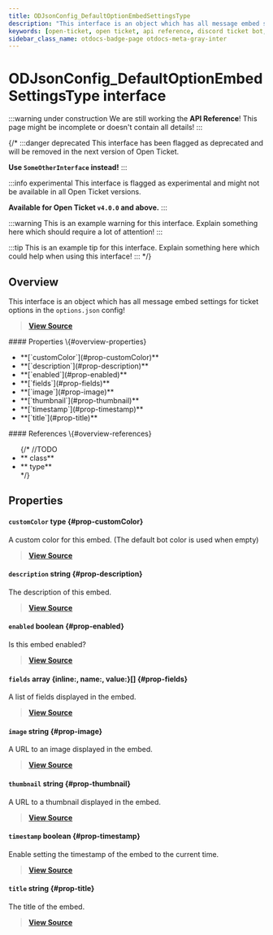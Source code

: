 ```yaml
---
title: ODJsonConfig_DefaultOptionEmbedSettingsType
description: "This interface is an object which has all message embed settings for ticket options in the `options.json` config!"
keywords: [open-ticket, open ticket, api reference, discord ticket bot, interface]
sidebar_class_name: otdocs-badge-page otdocs-meta-gray-inter
---
```

<head>
    <link rel="apple-touch-icon" href="/img/logo_vertical.png"/>
</head>

# ODJsonConfig_DefaultOptionEmbedSettingsType <M color="gray">interface</M>

:::warning under construction
We are still working the **API Reference**! This page might be incomplete or doesn't contain all details!
:::

{/*
:::danger deprecated
This interface has been flagged as deprecated and will be removed in the next version of Open Ticket.

**Use `SomeOtherInterface` instead!**
:::

:::info experimental
This interface is flagged as experimental and might not be available in all Open Ticket versions.

**Available for Open Ticket `v4.0.0` and above.**
:::

:::warning
This is an example warning for this interface. Explain something here which should require a lot of attention!
:::

:::tip
This is an example tip for this interface. Explain something here which could help when using this interface!
:::
*/}

## Overview
This interface is an object which has all message embed settings for ticket options in the `options.json` config!

> [**View Source**](https://otgithub.dj-dj.be/tree/main/src/core/api/defaults/config.ts#L256)

<FlexHorizontal>
<div style={{width:"50%"}}>
    #### Properties \{#overview-properties}
    <ul>
        <li>**[`customColor`](#prop-customColor)**</li>
        <li>**[`description`](#prop-description)**</li>
        <li>**[`enabled`](#prop-enabled)**</li>
        <li>**[`fields`](#prop-fields)**</li>
        <li>**[`image`](#prop-image)**</li>
        <li>**[`thumbnail`](#prop-thumbnail)**</li>
        <li>**[`timestamp`](#prop-timestamp)**</li>
        <li>**[`title`](#prop-title)**</li>
    </ul>
</div>
<div style={{width:"50%"}}>
    #### References \{#overview-references}
    <ul>
        {/*
        //TODO
        <li>**<code><ApiUrl url="class:ODId" label="api.ODId"/></code> <M color="purple">class</M>**</li>
        <li>**<code><ApiUrl url="type:ODExampleType" label="api.ODExampleType"/></code> <M color="brown">type</M>**</li>
        */}
    </ul>
</div>
</FlexHorizontal>

## Properties
<Divider></Divider>
#### `customColor` <M color="brown">type</M> <ApiBlock><ApiUrl url="https://discord.js.org/docs/packages/discord.js/main/ColorResolvable:TypeAlias" label="discord.ColorResolvable"/></ApiBlock> \{#prop-customColor}
A custom color for this embed. (The default bot color is used when empty)

> [**View Source**](https://otgithub.dj-dj.be/tree/main/src/core/api/defaults/config.ts#L264)

<Divider></Divider>
#### `description` <M color="blue">string</M> <ApiBlock><ApiUrl url="js:string" label="string"/></ApiBlock> \{#prop-description}
The description of this embed.

> [**View Source**](https://otgithub.dj-dj.be/tree/main/src/core/api/defaults/config.ts#L262)

<Divider></Divider>
#### `enabled` <M color="red">boolean</M> <ApiBlock><ApiUrl url="js:boolean" label="boolean"/></ApiBlock> \{#prop-enabled}
Is this embed enabled?

> [**View Source**](https://otgithub.dj-dj.be/tree/main/src/core/api/defaults/config.ts#L258)

<Divider></Divider>
#### `fields` <M color="pink">array</M> <ApiBlock>\{inline:<ApiUrl url="js:boolean" label="boolean"/>, name:<ApiUrl url="js:string" label="string"/>, value:<ApiUrl url="js:string" label="string"/>\}[]</ApiBlock> \{#prop-fields}
A list of fields displayed in the embed.

> [**View Source**](https://otgithub.dj-dj.be/tree/main/src/core/api/defaults/config.ts#L271)

<Divider></Divider>
#### `image` <M color="blue">string</M> <ApiBlock><ApiUrl url="js:string" label="string"/></ApiBlock> \{#prop-image}
A URL to an image displayed in the embed.

> [**View Source**](https://otgithub.dj-dj.be/tree/main/src/core/api/defaults/config.ts#L267)

<Divider></Divider>
#### `thumbnail` <M color="blue">string</M> <ApiBlock><ApiUrl url="js:string" label="string"/></ApiBlock> \{#prop-thumbnail}
A URL to a thumbnail displayed in the embed.

> [**View Source**](https://otgithub.dj-dj.be/tree/main/src/core/api/defaults/config.ts#L269)

<Divider></Divider>
#### `timestamp` <M color="red">boolean</M> <ApiBlock><ApiUrl url="js:boolean" label="boolean"/></ApiBlock> \{#prop-timestamp}
Enable setting the timestamp of the embed to the current time.

> [**View Source**](https://otgithub.dj-dj.be/tree/main/src/core/api/defaults/config.ts#L279)

<Divider></Divider>
#### `title` <M color="blue">string</M> <ApiBlock><ApiUrl url="js:string" label="string"/></ApiBlock> \{#prop-title}
The title of the embed.

> [**View Source**](https://otgithub.dj-dj.be/tree/main/src/core/api/defaults/config.ts#L260)

<Divider></Divider>
